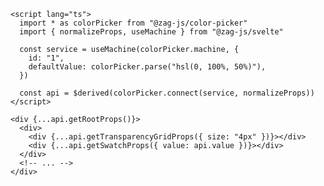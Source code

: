```svelte {11-14}
<script lang="ts">
  import * as colorPicker from "@zag-js/color-picker"
  import { normalizeProps, useMachine } from "@zag-js/svelte"

  const service = useMachine(colorPicker.machine, {
    id: "1",
    defaultValue: colorPicker.parse("hsl(0, 100%, 50%)"),
  })

  const api = $derived(colorPicker.connect(service, normalizeProps))
</script>

<div {...api.getRootProps()}>
  <div>
    <div {...api.getTransparencyGridProps({ size: "4px" })}></div>
    <div {...api.getSwatchProps({ value: api.value })}></div>
  </div>
  <!-- ... -->
</div>
```
